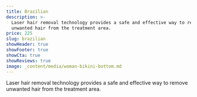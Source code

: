 ```yaml
---
title: Brazilian
description: >-
  Laser hair removal technology provides a safe and effective way to remove
  unwanted hair from the treatment area.
price: 225
slug: brazilian
showHeader: true
showFooter: true
showCta: true
showReviews: true
image: _content/media/woman-bikini-bottom.md
---
```


Laser hair removal technology provides a safe and effective way to remove unwanted hair from the treatment area.
